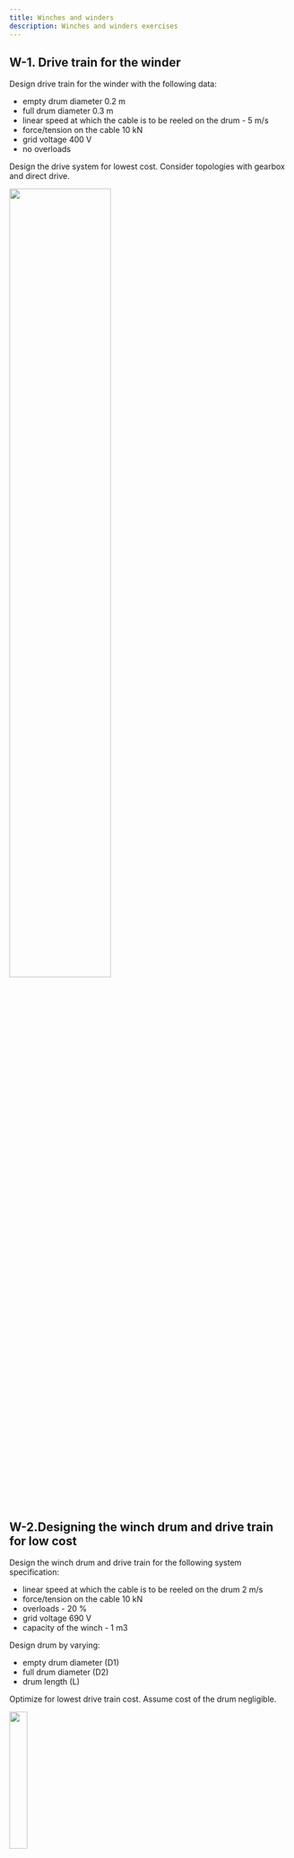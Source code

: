 ```yaml
---
title: Winches and winders
description: Winches and winders exercises
---
```


## W-1. Drive train for the winder

Design drive train for the winder with the following data:

- empty drum diameter 0.2 m
- full drum diameter 0.3 m
- linear speed at which the cable is to be reeled on the drum - 5 m/s
- force/tension on the cable 10 kN
- grid voltage 400 V
- no overloads

Design the drive system for lowest cost. Consider topologies with gearbox and
direct drive.



<img src={W1Image.src} width="60%" height="60%" />

## W-2.Designing the winch drum and drive train for low cost

Design the winch drum and drive train for the following system specification:

- linear speed at which the cable is to be reeled on the drum 2 m/s
- force/tension on the cable 10 kN
- overloads - 20 %
- grid voltage 690 V
- capacity of the winch - 1 m3

Design drum by varying:

- empty drum diameter (D1)
- full drum diameter (D2)
- drum length (L)

Optimize for lowest drive train cost. Assume cost of the drum negligible.


<img src={W2Image.src} width="25%" height="25%" />

## W-3. Inertia in the winch drive train

The trawler is going forward dragging a fish net behind. The net is connected by
a wire to the winch. The winch drum is being held at zero speed by torque
control. Rated torque is applied. Sometimes the net may get stuck and the wire
collapse.

Given data (normal operation):

- Empty drum diameter 1 m
- Full drum diameter 1.5 m
- Linear speed at which the cable is to be reeled on the drum 2 m/s
- Force/tension on the cable 100 kN
- Overloads - 50 %
- Vessel grid voltage 690 V

Typical situation is given:

- Speed of the vessel - 5 m/s
- Wire elasticity - 1% (how much it can extend in % before collapsing)
- Wire length 1 km
- Inertia of the drum - 100 kgm2
- Torque is removed by control system 1 second after the net stuck detection.
- Force on the wire (and torque) increases by 20% right after the net stuck and
  them increases by 10% for every 0.1% of extension of the wire.

Design drive train so that the wire does not collapse. To find the answer try to
dimension the drive train using several gearbox and machine combinations. Check
if the wire would collapse in each design variant.
